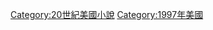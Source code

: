 {{Year by category
|m=1
|c=9
|d=9
|y=7
|cat=美國小說
|sortkey=小說
|parent=
|subcat=1997年小說
}}

[[Category:20世紀美國小說|Category:20世紀美國小說]]
[[Category:1997年美國|Category:1997年美國]]